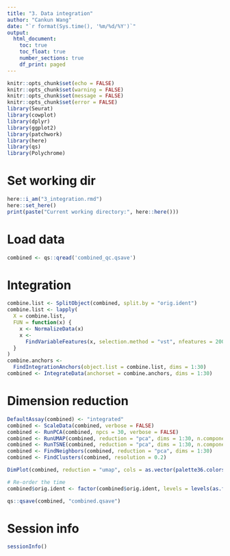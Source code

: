```yaml
---
title: "3. Data integration"
author: "Cankun Wang"
date: "`r format(Sys.time(), '%m/%d/%Y')`"
output: 
  html_document:
    toc: true
    toc_float: true
    number_sections: true
    df_print: paged
---
```


```r
knitr::opts_chunk$set(echo = FALSE)
knitr::opts_chunk$set(warning = FALSE)
knitr::opts_chunk$set(message = FALSE)
knitr::opts_chunk$set(error = FALSE)
library(Seurat)
library(cowplot)
library(dplyr)
library(ggplot2)
library(patchwork)
library(here)
library(qs)
library(Polychrome)

```


# Set working dir

```r

here::i_am("3_integration.rmd")
here::set_here()
print(paste("Current working directory:", here::here()))

```

# Load data

```r

combined <- qs::qread('combined_qc.qsave')

```

# Integration

```r

combine.list <- SplitObject(combined, split.by = "orig.ident")
combine.list <- lapply(
  X = combine.list,
  FUN = function(x) {
    x <- NormalizeData(x)
    x <-
      FindVariableFeatures(x, selection.method = "vst", nfeatures = 2000)
  }
)
combine.anchors <-
  FindIntegrationAnchors(object.list = combine.list, dims = 1:30)
combined <- IntegrateData(anchorset = combine.anchors, dims = 1:30)


```

# Dimension reduction

```r

DefaultAssay(combined) <- "integrated"
combined <- ScaleData(combined, verbose = FALSE)
combined <- RunPCA(combined, npcs = 30, verbose = FALSE)
combined <- RunUMAP(combined, reduction = "pca", dims = 1:30, n.components = 3L)
combined <- RunTSNE(combined, reduction = "pca", dims = 1:30, n.components = 3L)
combined <- FindNeighbors(combined, reduction = "pca", dims = 1:30)
combined <- FindClusters(combined, resolution = 0.2)


```



```r

DimPlot(combined, reduction = "umap", cols = as.vector(palette36.colors(36)[-2]),label = T)


```


```r
# Re-order the time 
combined$orig.ident <- factor(combined$orig.ident, levels = levels(as.factor(combined$orig.ident))[c(1,4,6,2,3,5,7,10,12,8,9,11)])
```

```r

qs::qsave(combined, "combined.qsave") 

```

# Session info

```r
sessionInfo()
```

